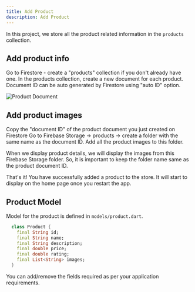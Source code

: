 ```yaml
--- 
title: Add Product
description: Add Product
---
```



In this project, we store all the product related information in the `products` collection. 

## Add product info
Go to Firestore - create a "products" collection if you don't already have one. In the products collection, create a new document for each product. Document ID can be auto generated by Firestore using "auto ID" option.

<Image src={productDocument} alt="Product Document" />

## Add product images
Copy the "document ID" of the product document you just created on Firestore
Go to Firebase Storage -> products -> create a folder with the same name as the document ID. Add all the product images to this folder.

When we display product details, we will display the images from this Firebase Storage folder. So, it is important to keep the folder name same as the product document ID.

That's it! You have successfully added a product to the store. It will start to display on the home page once you restart the app.

## Product Model
Model for the product is defined in `models/product.dart`.

```dart
  class Product {
    final String id;
    final String name;
    final String description;
    final double price;
    final double rating;
    final List<String> images;
  }
```

You can add/remove the fields required as per your application requirements.
